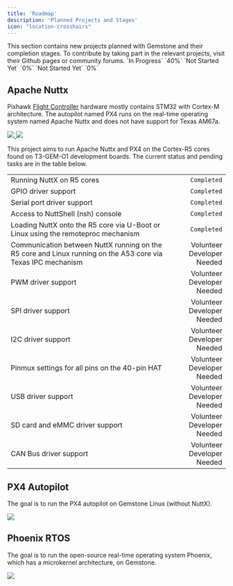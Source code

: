 ```yaml
---
title: 'Roadmap'
description: 'Planned Projects and Stages'
icon: "location-crosshairs"
---
```


<Tip>
This section contains new projects planned with Gemstone and their completion stages.
To contribute by taking part in the relevant projects, visit their Github pages or community forums.
</Tip>

<Card horizontal title="Apache Nuttx" icon="spinner" href="./roadmap#apache-nuttx">
`In Progress` `40%`
</Card>
<Card horizontal title="PX4 Autopilot" icon="clock" href="./roadmap#px4-autopilot">
`Not Started Yet` `0%`
</Card>
<Card horizontal title="Phoenix RTOS" icon="clock" href="./roadmap#phoenix-rtos">
`Not Started Yet` `0%`
</Card>

## Apache Nuttx

Pixhawk [Flight Controller](https://docs.px4.io/main/en/flight_controller/cubepilot_cube_orangeplus.html)
hardware mostly contains STM32 with Cortex-M architecture. The autopilot named PX4 runs on the real-time operating
system named Apache Nuttx and does not have support for Texas AM67a.

<Columns cols={2}>
  <Frame caption="Apache Nuttx RTOS">
  <a href="https://github.com/t3gemstone/NuttX" target="_blank">
    <img src="/images/apache-nuttx.png" noZoom />
  </a>
  </Frame>
  <Frame caption="PX4 Autopilot">
  <a href="https://github.com/t3gemstone/PX4-Autopilot" target="_blank">
    <img src="/images/px4-autopilot.png" noZoom />
  </a>
  </Frame>
</Columns>

This project aims to run Apache Nuttx and PX4 on the Cortex-R5 cores found on T3-GEM-O1 development boards. The current
status and pending tasks are in the table below.

|                                                                                                              |                            |
|:-------------------------------------------------------------------------------------------------------------|---------------------------:|
| Running NuttX on R5 cores                                                                                    | `Completed`                |
| GPIO driver support                                                                                          | `Completed`                |
| Serial port driver support                                                                                   | `Completed`                |
| Access to NuttShell (nsh) console                                                                            | `Completed`                |
| Loading NuttX onto the R5 core via U-Boot or Linux using the remoteproc mechanism                            | `Completed`                |
| Communication between NuttX running on the R5 core and Linux running on the A53 core via Texas IPC mechanism | Volunteer Developer Needed |
| PWM driver support                                                                                           | Volunteer Developer Needed |
| SPI driver support                                                                                           | Volunteer Developer Needed |
| I2C driver support                                                                                           | Volunteer Developer Needed |
| Pinmux settings for all pins on the 40-pin HAT                                                               | Volunteer Developer Needed |
| USB driver support                                                                                           | Volunteer Developer Needed |
| SD card and eMMC driver support                                                                              | Volunteer Developer Needed |
| CAN Bus driver support                                                                                       | Volunteer Developer Needed |

## PX4 Autopilot

The goal is to run the PX4 autopilot on Gemstone Linux (without NuttX).

<Columns cols={1}>
  <Frame caption="PX4 Autopilot">
  <a href="https://github.com/t3gemstone/PX4-Autopilot" target="_blank">
    <img src="/images/px4-autopilot-b.png" noZoom />
  </a>
  </Frame>
</Columns>

## Phoenix RTOS

The goal is to run the open-source real-time operating system Phoenix, which has a microkernel architecture, on Gemstone.

<Frame caption="Phoenix RTOS">
  <a href="https://github.com/t3gemstone/phoenix-rtos-project" target="_blank">
    <img src="/images/phoenix-rtos.png" noZoom />
  </a>
</Frame>
